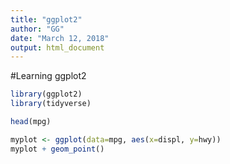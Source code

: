 ```yaml
---
title: "ggplot2"
author: "GG"
date: "March 12, 2018"
output: html_document
---
```


#Learning ggplot2

```r
library(ggplot2)
library(tidyverse)
```
```r
head(mpg)
```

```r
myplot <- ggplot(data=mpg, aes(x=displ, y=hwy)) 
myplot + geom_point() 
```




